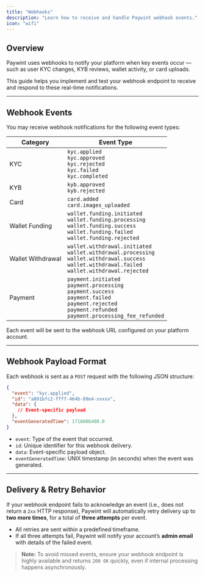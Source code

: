 ```yaml
---
title: "Webhooks"
description: "Learn how to receive and handle Paywint webhook events."
icon: "wifi"
---
```


## Overview

Paywint uses webhooks to notify your platform when key events occur — such as user KYC changes, KYB reviews, wallet activity, or card uploads.

This guide helps you implement and test your webhook endpoint to receive and respond to these real-time notifications.

---

## Webhook Events

You may receive webhook notifications for the following event types:

| Category | Event Type |
|----------|------------|
| KYC | `kyc.applied`<br />`kyc.approved`<br />`kyc.rejected`<br />`kyc.failed`<br />`kyc.completed` |
| KYB | `kyb.approved`<br />`kyb.rejected` |
| Card | `card.added`<br />`card.images_uploaded` |
| Wallet Funding | `wallet.funding.initiated`<br />`wallet.funding.processing`<br />`wallet.funding.success`<br />`wallet.funding.failed`<br />`wallet.funding.rejected` |
| Wallet Withdrawal | `wallet.withdrawal.initiated`<br />`wallet.withdrawal.processing`<br />`wallet.withdrawal.success`<br />`wallet.withdrawal.failed`<br />`wallet.withdrawal.rejected` |
| Payment | `payment.initiated`<br />`payment.processing`<br />`payment.success`<br />`payment.failed`<br />`payment.rejected`<br />`payment.refunded`<br />`payment.processing_fee_refunded` |

Each event will be sent to the webhook URL configured on your platform account.

---

## Webhook Payload Format

Each webhook is sent as a `POST` request with the following JSON structure:

```json
{
  "event": "kyc.applied",
  "id": "a891bfc2-ffff-464b-89e4-xxxxx",
  "data": {
    // Event-specific payload
  },
  "eventGeneratedTime": 1718006400.0
}
````

* `event`: Type of the event that occurred.
* `id`: Unique identifier for this webhook delivery.
* `data`: Event-specific payload object.
* `eventGeneratedTime`: UNIX timestamp (in seconds) when the event was generated.

---

## Delivery & Retry Behavior

If your webhook endpoint fails to acknowledge an event (i.e., does not return a `2xx` HTTP response), Paywint will automatically retry delivery up to **two more times**, for a total of **three attempts** per event.

* All retries are sent within a predefined timeframe.
* If all three attempts fail, Paywint will notify your account’s **admin email** with details of the failed event.

> **Note:** To avoid missed events, ensure your webhook endpoint is highly available and returns `200 OK` quickly, even if internal processing happens asynchronously.
